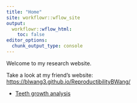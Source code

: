```yaml
---
title: "Home"
site: workflowr::wflow_site
output:
  workflowr::wflow_html:
    toc: false
editor_options:
  chunk_output_type: console
---
```


Welcome to my research website.

Take a look at my friend's website: [https://blwang3.github.io/ReproductibilityBWang/](https://blwang3.github.io/ReproductibilityBWang/)

* [Teeth growth analysis](teeth.html)
